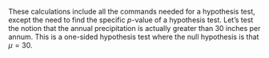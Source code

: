 These calculations include all the commands needed for a hypothesis
test, except the need to find the specific *p*-value of a hypothesis
test. Let’s test the notion that the annual precipitation is actually
greater than 30 inches per annum. This is a one-sided hypothesis test
where the null hypothesis is that $\mu=30$. 

